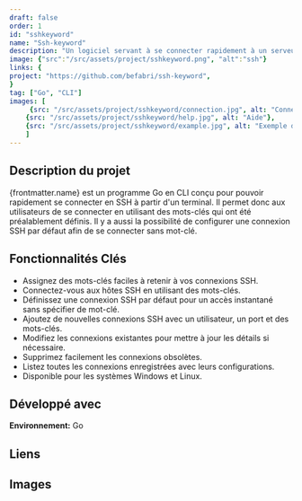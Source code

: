 ```yaml
---
draft: false
order: 1
id: "sshkeyword"
name: "Ssh-keyword"
description: "Un logiciel servant à se connecter rapidement à un serveur SSH à l'aide de mots-clés depuis un terminal."
image: {"src":"/src/assets/project/sshkeyword.png", "alt":"ssh"}
links: {
project: "https://github.com/befabri/ssh-keyword",
}
tag: ["Go", "CLI"]
images: [
     {src: "/src/assets/project/sshkeyword/connection.jpg", alt: "Connexion à un serveur ssh à l'aide d'un mot-clé"},
    {src: "/src/assets/project/sshkeyword/help.jpg", alt: "Aide"},
    {src: "/src/assets/project/sshkeyword/example.jpg", alt: "Exemple d'utilisation"}
    ]
---
```


## Description du projet

{frontmatter.name} est un programme Go en CLI conçu pour pouvoir rapidement se connecter en SSH à partir d'un terminal.
Il permet donc aux utilisateurs de se connecter en utilisant des mots-clés qui ont été préalablement définis. Il y a aussi la possibilité de configurer une connexion SSH par défaut afin de se connecter sans mot-clé.

## Fonctionnalités Clés

- Assignez des mots-clés faciles à retenir à vos connexions SSH.
- Connectez-vous aux hôtes SSH en utilisant des mots-clés.
- Définissez une connexion SSH par défaut pour un accès instantané sans spécifier de mot-clé.
- Ajoutez de nouvelles connexions SSH avec un utilisateur, un port et des mots-clés.
- Modifiez les connexions existantes pour mettre à jour les détails si nécessaire.
- Supprimez facilement les connexions obsolètes.
- Listez toutes les connexions enregistrées avec leurs configurations.
- Disponible pour les systèmes Windows et Linux.

## Développé avec

**Environnement:** Go

## Liens

<Link href="https://github.com/befabri/ssh-keyword" text="Code source"/>

## Images